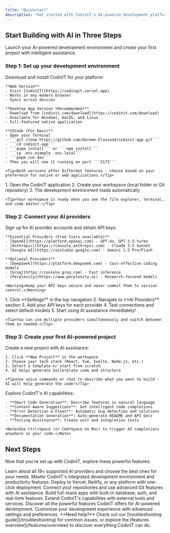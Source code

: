 ```yaml
---
title: "Quickstart"
description: "Get started with CodinIT's AI-powered development platform in minutes"
---
```


## Start Building with AI in Three Steps

Launch your AI-powered development environment and create your first project with intelligent assistance.

### Step 1: Set up your development environment

<AccordionGroup>
  <Accordion icon="download" title="Install CodinIT">
    Download and install CodinIT for your platform:

    **Web Version**
    - Visit [CodinIT](https://codingit.vercel.app)
    - Works in any modern browser
    - Syncs across devices

    **Desktop App Version (Recommended)**
    - Download from [codinit.com/download](https://codinit.com/download)
    - Available for Windows, macOS, and Linux
    - Full-featured native application

    **VSCode (For Devs)**
    - Open your Terminal
    - ```git clone https://github.com/Gerome-Elassaad/codinit-app.git```
    - ```cd codinit-app```
    - ```pnpm install``` or ```npm install```
    - ```cp .env.example .env.local```
    - ```pnpm run dev```
    - Then you will see it running on port ```5173```

    <Tip>Both versions offer Different features - choose based on your preference for native or web applications.</Tip>
  </Accordion>
  <Accordion icon="play" title="Launch CodinIT">
    1. Open the CodinIT application
    2. Create your workspace (local folder or Git repository)
    3. The development environment loads automatically

    <Tip>Your workspace is ready when you see the file explorer, terminal, and code editor.</Tip>
  </Accordion>
</AccordionGroup>

### Step 2: Connect your AI providers

<AccordionGroup>
  <Accordion icon="key" title="Get your API keys">
    Sign up for AI provider accounts and obtain API keys:

    **Essential Providers (Free tiers available)**
    - [OpenAI](https://platform.openai.com) - GPT-4o, GPT-3.5-turbo
    - [Anthropic](https://console.anthropic.com) - Claude 3.5 Sonnet
    - [Google AI](https://aistudio.google.com) - Gemini 1.5 Pro/Flash

    **Optional Providers**
    - [DeepSeek](https://platform.deepseek.com) - Cost-effective coding models
    - [Groq](https://console.groq.com) - Fast inference
    - [Perplexity](https://www.perplexity.ai) - Research-focused models

    <Warning>Keep your API keys secure and never commit them to version control.</Warning>
  </Accordion>
  <Accordion icon="plug" title="Configure providers in CodinIT">
    1. Click **Settings** in the top navigation
    2. Navigate to **AI Providers** section
    3. Add your API keys for each provider
    4. Test connections and select default models
    5. Start using AI assistance immediately!

    <Tip>You can use multiple providers simultaneously and switch between them as needed.</Tip>
  </Accordion>
</AccordionGroup>

### Step 3: Create your first AI-powered project

<AccordionGroup>
  <Accordion icon="plus" title="Start a new project">
    Create a new project with AI assistance:

    1. Click **New Project** in the workspace
    2. Choose your tech stack (React, Vue, Svelte, Node.js, etc.)
    3. Select a template or start from scratch
    4. AI helps generate boilerplate code and structure

    <Tip>Use voice commands or chat to describe what you want to build - AI will help generate the code!</Tip>
  </Accordion>
  <Accordion icon="sparkles" title="Use AI features">
    Explore CodinIT's AI capabilities:

    - **Smart Code Generation**: Describe features in natural language
    - **Context-Aware Suggestions**: Get intelligent code completions
    - **Error Detection & Fixes**: Automatic bug detection and solutions
    - **Documentation Generation**: Auto-generate README and API docs
    - **Testing Assistance**: Create unit and integration tests

    <Note>Use Ctrl+Space (or Cmd+Space on Mac) to trigger AI completions anywhere in your code.</Note>
  </Accordion>
</AccordionGroup>

## Next Steps

Now that you're set up with CodinIT, explore these powerful features:

<CardGroup cols={2}>

<Card title="AI Provider Guide" icon="plug" href="/providers/guide">
  Learn about all 19+ supported AI providers and choose the best ones for your needs.
</Card>

<Card title="Development Tools" icon="terminal" href="/features/development/workbench">
  Master CodinIT's integrated development environment and productivity features.
</Card>

<Card title="Deployment Options" icon="rocket" href="/integrations/deployments">
  Deploy to Vercel, Netlify, or any platform with one-click deployment.
</Card>

<Card title="Git Integration" icon="git-branch" href="/integrations/git">
  Connect your repositories and use advanced Git features with AI assistance.
</Card>

</CardGroup>

<CardGroup cols={2}>

<Card title="Supabase Integration" icon="database" href="/integrations/supabase">
  Build full-stack apps with built-in database, auth, and real-time features.
</Card>

<Card title="MCP Protocol" icon="puzzle-piece" href="/mcp-integration/mcp">
  Extend CodinIT's capabilities with external tools and services.
</Card>

<Card title="Advanced Features" icon="cog" href="/features/overview">
  Discover all the powerful features CodinIT offers for AI-powered development.
</Card>

<Card title="Settings" icon="cog" href="/essentials/settings">
  Customize your development experience with advanced settings and preferences.
</Card>

</CardGroup>

<Info>
  **Need help?** Check out our [troubleshooting guide](/troubleshooting) for common issues, or explore the [features overview](/features/overview) to discover everything CodinIT can do.
</Info>
